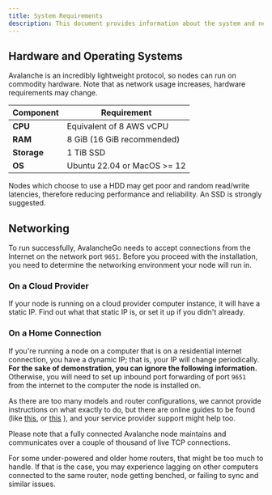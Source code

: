 ```yaml
---
title: System Requirements
description: This document provides information about the system and networking requirements for running an AvalancheGo node.
---
```


## Hardware and Operating Systems

Avalanche is an incredibly lightweight protocol, so nodes can run on commodity hardware. Note that as network usage increases, hardware requirements may change.

| Component | Requirement |
|-----------|-------------|
| **CPU** | Equivalent of 8 AWS vCPU |
| **RAM** | 8 GiB (16 GiB recommended) |
| **Storage** | 1 TiB SSD |
| **OS** | Ubuntu 22.04 or MacOS >= 12 |

<Callout title="Warning" type="warn">
Nodes which choose to use a HDD may get poor and random read/write latencies, therefore reducing performance and reliability. An SSD is strongly suggested.
</Callout>

## Networking

To run successfully, AvalancheGo needs to accept connections from the Internet on the network port `9651`. Before you proceed with the installation, you need to determine the networking environment your node will run in.

### On a Cloud Provider

If your node is running on a cloud provider computer instance, it will have a static IP. Find out what that static IP is, or set it up if you didn't already.

### On a Home Connection

If you're running a node on a computer that is on a residential internet connection, you have a dynamic IP; that is, your IP will change periodically. **For the sake of demonstration, you can ignore the following information.** Otherwise, you will need to set up inbound port forwarding of port `9651` from the internet to the computer the node is installed on.

As there are too many models and router configurations, we cannot provide instructions on what exactly to do, but there are online guides to be found (like [this](https://www.noip.com/support/knowledgebase/general-port-forwarding-guide/), or [this](https://www.howtogeek.com/66214/how-to-forward-ports-on-your-router/) ), and your service provider support might help too.

<Callout title="Note">
Please note that a fully connected Avalanche node maintains and communicates over a couple of thousand of live TCP connections.

For some under-powered and older home routers, that might be too much to handle. If that is the case, you may experience lagging on other computers connected to the same router, node getting benched, or failing to sync and similar issues.
</Callout>
